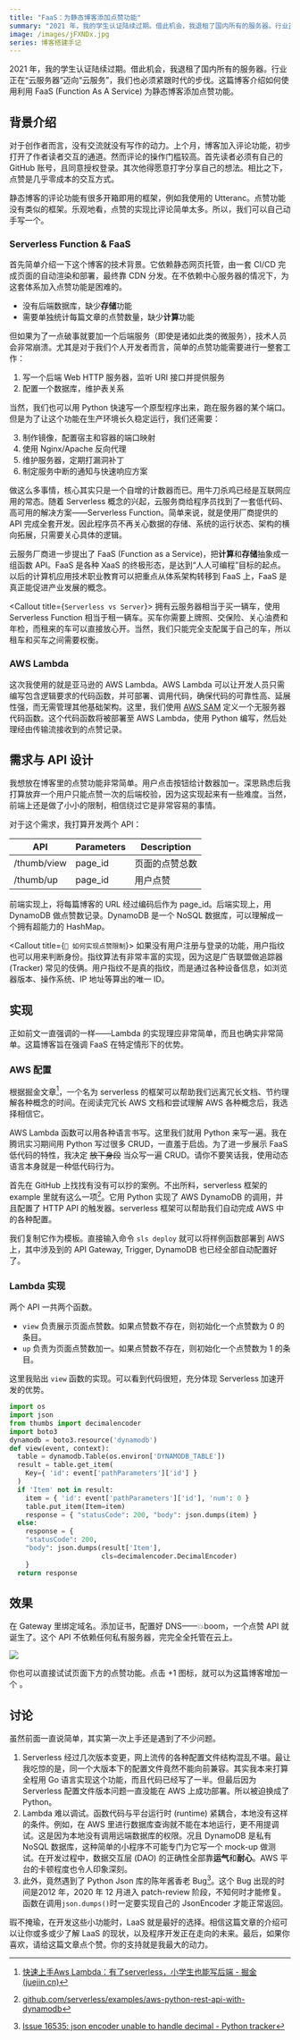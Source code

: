 ```yaml
---
title: "FaaS：为静态博客添加点赞功能"
summary: "2021 年，我的学生认证陆续过期。借此机会，我退租了国内所有的服务器。行业正在“云服务器”迈向“云服务”，我们也必须紧跟时代的步伐。这篇博客介绍如何使用利用 FaaS (Function As A Service) 为静态博客添加点赞功能。"
image: /images/jFXNDx.jpg
series: 博客搭建手记
---
```


2021 年，我的学生认证陆续过期。借此机会，我退租了国内所有的服务器。行业正在“云服务器”迈向“云服务”，我们也必须紧跟时代的步伐。这篇博客介绍如何使用利用 FaaS (Function As A Service) 为静态博客添加点赞功能。


## 背景介绍

对于创作者而言，没有交流就没有写作的动力。上个月，博客加入评论功能，初步打开了作者读者交互的通道。然而评论的操作门槛较高。首先读者必须有自己的 GitHub 账号，且同意授权登录。其次他得愿意打字分享自己的想法。相比之下，点赞是几乎零成本的交互方式。

静态博客的评论功能有很多开箱即用的框架，例如我使用的 Utteranc。点赞功能没有类似的框架。乐观地看，点赞的实现比评论简单太多。所以，我们可以自己动手写一个。

<Dialog>
  引入评论区的一个月里，其实一条评论也没有。
</Dialog>

### Serverless Function & FaaS

首先简单介绍一下这个博客的技术背景。它依赖静态网页托管，由一套 CI/CD 完成页面的自动渲染和部署，最终靠 CDN 分发。在不依赖中心服务器的情况下，为这套体系加入点赞功能是困难的。

- 没有后端数据库，缺少**存储**功能
- 需要单独统计每篇文章的点赞数量，缺少**计算**功能

但如果为了一点破事就要加一个后端服务（即使是诸如此类的微服务），技术人员会非常崩溃。尤其是对于我们个人开发者而言，简单的点赞功能需要进行一整套工作：

1. 写一个后端 Web HTTP 服务器，监听 URI 接口并提供服务
2. 配置一个数据库，维护表关系

当然，我们也可以用 Python 快速写一个原型程序出来，跑在服务器的某个端口。但是为了让这个功能在生产环境长久稳定运行，我们还需要：

3. 制作镜像，配置宿主和容器的端口映射
4. 使用 Nginx/Apache 反向代理
5. 维护服务器，定期打漏洞补丁
6. 制定服务中断的通知与快速响应方案

做这么多事情，核心其实只是一个自增的计数器而已。用牛刀杀鸡已经是互联网应用的常态。随着 Serverless 概念的兴起，云服务商给程序员找到了一套低代码、高可用的解决方案——Serverless Function。简单来说，就是使用厂商提供的 API 完成全套开发。因此程序员不再关心数据的存储、系统的运行状态、架构的横向拓展，只需要关心具体的逻辑。

云服务厂商进一步提出了 FaaS (Function as a Service)，把**计算**和**存储**抽象成一组函数 API。FaaS 是各种 XaaS 的终极形态，是达到“人人可编程”目标的起点。以后的计算机应用技术职业教育可以把重点从体系架构转移到 FaaS 上，FaaS 是真正能促进产业发展的概念。

<Callout title={`Serverless vs Server`}>
拥有云服务器相当于买一辆车，使用 Serverless Function 相当于租一辆车。买车你需要上牌照、交保险、关心油费和年检，而租来的车可以直接放心开。当然，我们只能完全支配属于自己的车，所以租车和买车之间需要权衡。
</Callout>

### AWS Lambda

这次我使用的就是亚马逊的 AWS Lambda。AWS Lambda 可以让开发人员只需编写包含逻辑要求的代码函数，并可部署、调用代码，确保代码的可靠性高、延展性强，而无需管理其他基础架构。这里，我们使用 [AWS SAM](https://docs.aws.amazon.com/lambda/latest/dg/serverless_app.html) 定义一个无服务器代码函数。这个代码函数将被部署至 AWS Lambda，使用 Python 编写，然后处理经由传输流接收到的点赞记录。


## 需求与 API 设计

我想放在博客里的点赞功能非常简单。用户点击按钮给计数器加一。深思熟虑后我打算放弃一个用户只能点赞一次的后端校验，因为这实现起来有一些难度。当然，前端上还是做了小小的限制，相信绕过它是非常容易的事情。

对于这个需求，我打算开发两个 API：

| API         | Parameters | Description    |
| ----------- | ---------- | -------------- |
| /thumb/view | page_id    | 页面的点赞总数 |
| /thumb/up   | page_id    | 用户点赞       |

前端实现上，将每篇博客的 URL 经过编码后作为 page_id。后端实现上，用 DynamoDB 做点赞数记录。DynamoDB 是一个 NoSQL 数据库，可以理解成一个拥有超能力的 HashMap。

<Callout title={`🤔 如何实现点赞限制`}>
  如果没有用户注册与登录的功能，用户指纹也可以用来判断身份。指纹算法有非常丰富的实现，因为这是广告联盟做追踪器 (Tracker) 常见的伎俩。用户指纹不是真的指纹，而是通过各种设备信息，如浏览器版本、操作系统、IP 地址等算出的唯一 ID。
</Callout>

## 实现

正如前文一直强调的一样——Lambda 的实现理应非常简单，而且也确实非常简单。这篇博客旨在强调 FaaS 在特定情形下的优势。

<Dialog>下次遇到相同的需求的时候，记得用 FaaS 去实现。人生苦短，省点时间干点别的吧。</Dialog>


### AWS 配置

根据掘金文章[^1]，一个名为 serverless 的框架可以帮助我们远离冗长文档、节约理解各种概念的时间。在阅读完冗长 AWS 文档和尝试理解 AWS 各种概念后，我选择相信它。

[^1]: [快速上手Aws Lambda：有了serverless，小学生也能写后端 - 掘金 (juejin.cn)](https://juejin.cn/post/6844903879243481101)

AWS Lambda 函数可以用各种语言书写。这里我们就用 Python 来写一遍。我在腾讯实习期间用 Python 写过很多 CRUD，一直羞于启齿。为了进一步展示 FaaS 低代码的特性，我决定 ~~放下身段~~ 当众写一遍 CRUD。请你不要笑话我，使用动态语言本身就是一种低代码行为。

<Dialog>后文会谈到，这篇文章原本的基调是 Go 语言…</Dialog>

首先在 GitHub 上找找有没有可以抄的案例。不出所料，serverless 框架的 example 里就有这么一项[^2]。它用 Python 实现了 AWS DynamoDB 的调用，并且配置了 HTTP API 的触发器。serverless 框架可以帮助我们自动完成 AWS 中的各种配置。

我们复制它作为模板。直接输入命令 `sls deploy` 就可以将样例函数部署到 AWS 上，其中涉及到的 API Gateway, Trigger, DynamoDB 也已经全部自动配置好了。

[^2]: [github.com/serverless/examples/aws-python-rest-api-with-dynamodb](https://github.com/serverless/examples/tree/master/aws-python-rest-api-with-dynamodb)

### Lambda 实现

两个 API 一共两个函数。

-  `view` 负责展示页面点赞数。如果点赞数不存在，则初始化一个点赞数为 0 的条目。
-  `up` 负责为页面点赞数加一。如果点赞数不存在，则初始化一个点赞数为 1 的条目。

这里我贴出 `view` 函数的实现。可以看到代码很短，充分体现 Serverless 加速开发的优势。

```python filename=thumbs/view.py
import os
import json
from thumbs import decimalencoder
import boto3
dynamodb = boto3.resource('dynamodb')
def view(event, context):
  table = dynamodb.Table(os.environ['DYNAMODB_TABLE'])
  result = table.get_item(
    Key={ 'id': event['pathParameters']['id'] }
  )
  if 'Item' not in result:
    item = { 'id': event['pathParameters']['id'], 'num': 0 }
    table.put_item(Item=item)
    response = { "statusCode": 200, "body": json.dumps(item) }
  else:
    response = {
    "statusCode": 200,
    "body": json.dumps(result['Item'],
                       cls=decimalencoder.DecimalEncoder)
    }
  return response
```

## 效果

在 Gateway 里绑定域名。添加证书，配置好 DNS——💥boom，一个点赞 API 就诞生了。这个 API 不依赖任何私有服务器，完完全全托管在云上。

![](/images/0CtP59.png)

你也可以直接试试页面下方的点赞功能。点击 +1 图标，就可以为这篇博客增加一个 <span className="text-pink-500"><i className="fas fa-heart"></i></span>。

## 讨论

虽然前面一直说简单，其实第一次上手还是遇到了不少问题。

1. Serverless 经过几次版本变更，网上流传的各种配置文件结构混乱不堪。最让我吃惊的是，同一个大版本下的配置文件竟然不能向前兼容。其实我本来打算全程用 Go 语言实现这个功能，而且代码已经写了一半。但最后因为 Serverless 配置文件版本问题一直没能在 AWS 上成功部署。所以被迫换成了 Python。
2. Lambda 难以调试。函数代码与平台运行时 (runtime) 紧耦合，本地没有这样的条件。例如，在 AWS 里进行数据库查询就不能在本地运行，更不用提调试。这是因为本地没有调用远端数据库的权限。况且 DynamoDB 是私有 NoSQL 数据库，这种简单的小程序不可能专门为它写一个 mock-up 做测试。在开发过程中，数据交互层 (DAO) 的正确性全部靠**运气**和**耐心**。AWS 平台的卡顿程度也令人印象深刻。
3. 此外，竟然遇到了 Python Json 库的陈年酱香老 Bug[^3]。这个 Bug 出现的时间是2012 年，2020 年 12 月进入 patch-review 阶段，不知何时才能修复。函数在调用`json.dumps()`时一定要实现自己的 JsonEncoder 才能正常返回。

[^3]: [Issue 16535: json encoder unable to handle decimal - Python tracker](https://bugs.python.org/issue16535)



瑕不掩瑜，在开发这些小功能时，LaaS 就是最好的选择。相信这篇文章的介绍可以让你或多或少了解 LaaS 的现状，以及程序开发正在走向的未来。最后，如果你喜欢，请给这篇文章点个赞。你的支持就是我最大的动力。

